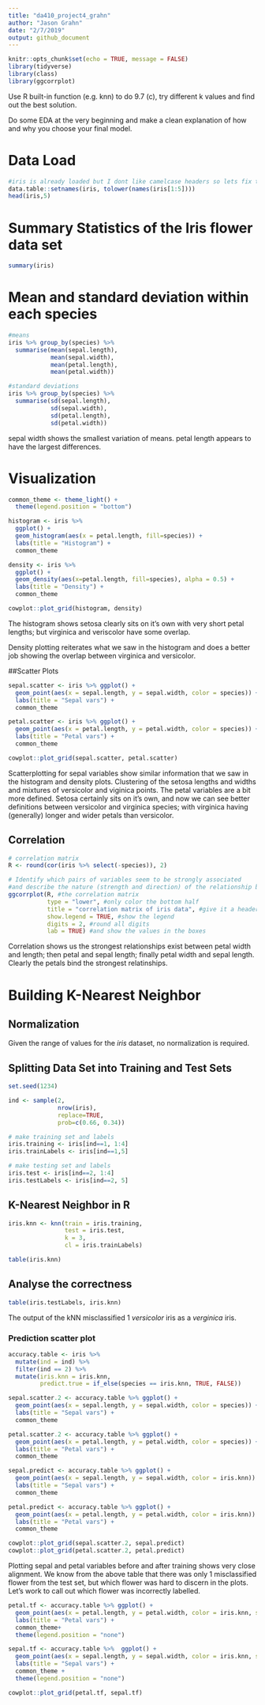 ```yaml
---
title: "da410_project4_grahn"
author: "Jason Grahn"
date: "2/7/2019"
output: github_document
---
```


```r
knitr::opts_chunk$set(echo = TRUE, message = FALSE)
library(tidyverse)
library(class)
library(ggcorrplot)
```

Use R built-in function (e.g. knn) to do 9.7 (c), try different k values and find out the best solution. 

Do some EDA at the very beginning and make a clean explanation of how and why you choose your final model.

# Data Load

```r
#iris is already loaded but I dont like camelcase headers so lets fix those then show head()
data.table::setnames(iris, tolower(names(iris[1:5])))
head(iris,5)
```

# Summary Statistics of the Iris flower data set
```r
summary(iris)
```

# Mean and standard deviation within each species
```r
#means
iris %>% group_by(species) %>% 
  summarise(mean(sepal.length),
            mean(sepal.width),
            mean(petal.length),
            mean(petal.width))

#standard deviations
iris %>% group_by(species) %>% 
  summarise(sd(sepal.length),
            sd(sepal.width),
            sd(petal.length),
            sd(petal.width))
```

sepal width shows the smallest variation of means.
petal length appears to have the largest differences.

# Visualization
```r
common_theme <- theme_light() +
  theme(legend.position = "bottom")

histogram <- iris %>% 
  ggplot() +
  geom_histogram(aes(x = petal.length, fill=species)) +
  labs(title = "Histogram") +
  common_theme

density <- iris %>% 
  ggplot() + 
  geom_density(aes(x=petal.length, fill=species), alpha = 0.5) +
  labs(title = "Density") +
  common_theme

cowplot::plot_grid(histogram, density)
```

The histogram shows setosa clearly sits on it's own with very short petal lengths; but virginica and veriscolor have some overlap.

Density plotting reiterates what we saw in the histogram and does a better job showing the overlap between virginica and versicolor. 

##Scatter Plots
```r
sepal.scatter <- iris %>% ggplot() + 
  geom_point(aes(x = sepal.length, y = sepal.width, color = species)) +
  labs(title = "Sepal vars") +
  common_theme

petal.scatter <- iris %>% ggplot() + 
  geom_point(aes(x = petal.length, y = petal.width, color = species)) +
  labs(title = "Petal vars") +
  common_theme

cowplot::plot_grid(sepal.scatter, petal.scatter)
```

Scatterplotting for sepal variables show similar information that we saw in the histogram and density plots. Clustering of the setosa lengths and widths and mixtures of versicolor and viginica points. The petal variables are a bit more defined. Setosa certainly sits on it's own, and now we can see better definitions between versicolor and virginica species; with virginica having (generally) longer and wider petals than versicolor.

## Correlation
```r
# correlation matrix
R <- round(cor(iris %>% select(-species)), 2)

# Identify which pairs of variables seem to be strongly associated
#and describe the nature (strength and direction) of the relationship between these variable pairs.
ggcorrplot(R, #the correlation matrix
           type = "lower", #only color the bottom half
           title = "correlation matrix of iris data", #give it a header
           show.legend = TRUE, #show the legend
           digits = 2, #round all digits
           lab = TRUE) #and show the values in the boxes
```

Correlation shows us the strongest relationships exist between petal width and length; then petal and sepal length; finally petal width and sepal length. Clearly the petals bind the strongest relatinships. 

# Building K-Nearest Neighbor

## Normalization

Given the range of values for the _iris_ dataset, no normalization is required.

## Splitting Data Set into Training and Test Sets


```r
set.seed(1234)

ind <- sample(2, 
              nrow(iris), 
              replace=TRUE, 
              prob=c(0.66, 0.34))

# make training set and labels
iris.training <- iris[ind==1, 1:4]
iris.trainLabels <- iris[ind==1,5]

# make testing set and labels
iris.test <- iris[ind==2, 1:4]
iris.testLabels <- iris[ind==2, 5]
```

## K-Nearest Neighbor in R
```r
iris.knn <- knn(train = iris.training,
                test = iris.test, 
                k = 3,
                cl = iris.trainLabels)

table(iris.knn)
```

## Analyse the correctness 

```r
table(iris.testLabels, iris.knn)
```

The output of the kNN misclassified 1 _versicolor_ iris as a _verginica_ iris.

### Prediction scatter plot

```r
accuracy.table <- iris %>% 
  mutate(ind = ind) %>% 
  filter(ind == 2) %>% 
  mutate(iris.knn = iris.knn,
         predict.true = if_else(species == iris.knn, TRUE, FALSE))

sepal.scatter.2 <- accuracy.table %>% ggplot() + 
  geom_point(aes(x = sepal.length, y = sepal.width, color = species)) +
  labs(title = "Sepal vars") +
  common_theme

petal.scatter.2 <- accuracy.table %>% ggplot() + 
  geom_point(aes(x = petal.length, y = petal.width, color = species)) +
  labs(title = "Petal vars") +
  common_theme

sepal.predict <- accuracy.table %>% ggplot() + 
  geom_point(aes(x = sepal.length, y = sepal.width, color = iris.knn)) +
  labs(title = "Sepal vars") +
  common_theme

petal.predict <- accuracy.table %>% ggplot() + 
  geom_point(aes(x = petal.length, y = petal.width, color = iris.knn)) +
  labs(title = "Petal vars") +
  common_theme

cowplot::plot_grid(sepal.scatter.2, sepal.predict)
cowplot::plot_grid(petal.scatter.2, petal.predict)
```

Plotting sepal and petal variables before and after training shows very close alignment. We know from the above table that there was only 1 misclassified flower from the test set, but which flower was hard to discern in the plots. Let's work to call out which flower was incorrectly labelled.

```r
petal.tf <- accuracy.table %>% ggplot() + 
  geom_point(aes(x = petal.length, y = petal.width, color = iris.knn, size = desc(predict.true))) +
  labs(title = "Petal vars") +
  common_theme+
  theme(legend.position = "none")

sepal.tf <- accuracy.table %>%  ggplot() + 
  geom_point(aes(x = sepal.length, y = sepal.width, color = iris.knn, size = desc(predict.true))) +
  labs(title = "Sepal vars") +
  common_theme +
  theme(legend.position = "none")

cowplot::plot_grid(petal.tf, sepal.tf)
```

